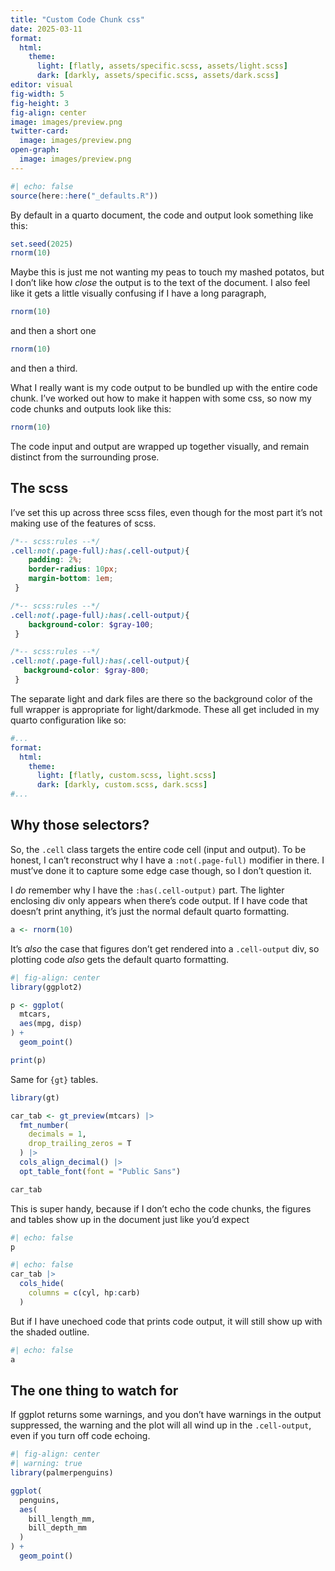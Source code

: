 ```yaml
---
title: "Custom Code Chunk css"
date: 2025-03-11
format: 
  html:
    theme:
      light: [flatly, assets/specific.scss, assets/light.scss]
      dark: [darkly, assets/specific.scss, assets/dark.scss]
editor: visual
fig-width: 5
fig-height: 3
fig-align: center
image: images/preview.png
twitter-card:
  image: images/preview.png
open-graph: 
  image: images/preview.png
---
```


```r
#| echo: false
source(here::here("_defaults.R"))
```

By default in a quarto document, the code and output look something like this:

::: blank
```r
set.seed(2025)
rnorm(10)
```
:::

Maybe this is just me not wanting my peas to touch my mashed potatos, but I don't like how *close* the output is to the text of the document.
I also feel like it gets a little visually confusing if I have a long paragraph,

::: blank
```r
rnorm(10)
```
:::

and then a short one

::: blank
```r
rnorm(10)
```
:::

and then a third.

What I really want is my code output to be bundled up with the entire code chunk.
I've worked out how to make it happen with some css, so now my code chunks and outputs look like this:

```r
rnorm(10)
```

The code input and output are wrapped up together visually, and remain distinct from the surrounding prose.

## The scss

I've set this up across three scss files, even though for the most part it's not making use of the features of scss.

``` .scss
/*-- scss:rules --*/
.cell:not(.page-full):has(.cell-output){
    padding: 2%;
    border-radius: 10px;
    margin-bottom: 1em;
 }
```

``` .scss
/*-- scss:rules --*/
.cell:not(.page-full):has(.cell-output){
    background-color: $gray-100;
 }
```

``` .scss
/*-- scss:rules --*/
.cell:not(.page-full):has(.cell-output){
   background-color: $gray-800;
 }
```

The separate light and dark files are there so the background color of the full wrapper is appropriate for light/darkmode.
These all get included in my quarto configuration like so:

``` .yaml
#...
format:
  html:
    theme:
      light: [flatly, custom.scss, light.scss]
      dark: [darkly, custom.scss, dark.scss]
#...
```

## Why those selectors?

So, the `.cell` class targets the entire code cell (input and output).
To be honest, I can't reconstruct why I have a `:not(.page-full)` modifier in there.
I must've done it to capture some edge case though, so I don't question it.

I *do* remember why I have the `:has(.cell-output)` part.
The lighter enclosing div only appears when there's code output.
If I have code that doesn't print anything, it's just the normal default quarto formatting.

```r
a <- rnorm(10)
```

It's *also* the case that figures don't get rendered into a `.cell-output` div, so plotting code *also* gets the default quarto formatting.

```r
#| fig-align: center
library(ggplot2)

p <- ggplot(
  mtcars,
  aes(mpg, disp)
) +
  geom_point()

print(p)
```

Same for `{gt}` tables.

```r
library(gt)

car_tab <- gt_preview(mtcars) |>
  fmt_number(
    decimals = 1,
    drop_trailing_zeros = T
  ) |>
  cols_align_decimal() |> 
  opt_table_font(font = "Public Sans")

car_tab
```

This is super handy, because if I don't echo the code chunks, the figures and tables show up in the document just like you'd expect

::: {layout-ncol="2"}
```r
#| echo: false
p
```

```r
#| echo: false
car_tab |> 
  cols_hide(
    columns = c(cyl, hp:carb) 
  )
```
:::

But if I have unechoed code that prints code output, it will still show up with the shaded outline.

```r
#| echo: false
a
```

## The one thing to watch for

If ggplot returns some warnings, and you don't have warnings in the output suppressed, the warning and the plot will all wind up in the `.cell-output`, even if you turn off code echoing.

```r
#| fig-align: center
#| warning: true
library(palmerpenguins)

ggplot(
  penguins,
  aes(
    bill_length_mm, 
    bill_depth_mm
  )
) +
  geom_point()
```
